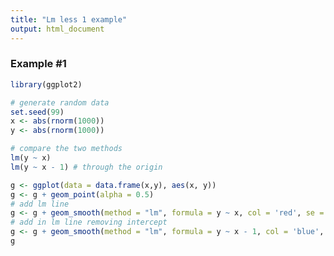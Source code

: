 ```yaml
---
title: "Lm less 1 example"
output: html_document
---
```


### Example #1
```r
library(ggplot2)

# generate random data
set.seed(99)
x <- abs(rnorm(1000))
y <- abs(rnorm(1000))

# compare the two methods
lm(y ~ x)
lm(y ~ x - 1) # through the origin

g <- ggplot(data = data.frame(x,y), aes(x, y))
g <- g + geom_point(alpha = 0.5)
# add lm line
g <- g + geom_smooth(method = "lm", formula = y ~ x, col = 'red', se = FALSE, alpha = 0.5)
# add in lm line removing intercept
g <- g + geom_smooth(method = "lm", formula = y ~ x - 1, col = 'blue', se = FALSE, alpha = 0.5)
g
```


